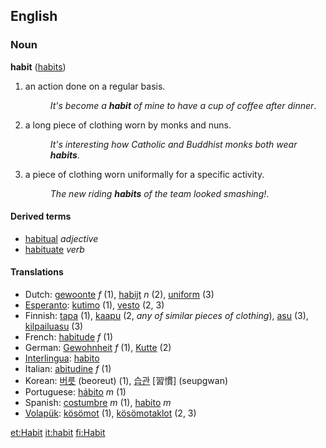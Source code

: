 ==English==
=== Noun ===
'''habit''' ([[habits]])

#an action done on a regular basis.
#:''It's become a '''habit''' of mine to have a cup of coffee after dinner''.
#a long piece of clothing worn by monks and nuns.
#:''It's interesting how Catholic and Buddhist monks both wear '''habits'''''.
#a piece of clothing worn uniformally for a specific activity.
#:''The new riding '''habits''' of the team looked smashing!''.

==== Derived terms ====
*[[habitual]] ''adjective''
*[[habituate]] ''verb''

==== Translations ====
*Dutch: [[gewoonte]] ''f'' (1), [[habijt]] ''n'' (2), [[uniform]] (3)
*[[Esperanto]]: [[kutimo]] (1), [[vesto]] (2, 3)
*Finnish: [[tapa#Finnish|tapa]] (1), [[kaapu]] (2, ''any of similar pieces of clothing''), [[asu#Finnish|asu]] (3), [[kilpailuasu]] (3)
*French: [[habitude]] ''f'' (1)
*German: [[Gewohnheit]] ''f'' (1), [[Kutte]] (2)
*[[Interlingua]]: [[habito]]
*Italian: [[abitudine]] ''f'' (1)
*Korean: [[버릇]] (beoreut) (1), [[습관]] [習慣] (seupgwan)
*Portuguese: [[hábito]] ''m'' (1)
*Spanish: [[costumbre]] ''m'' (1), [[habito]] ''m''
*[[Volapük]]: [[kösömot]] (1), [[kösömotaklot]] (2, 3)

[[et:Habit]]
[[it:habit]]
[[fi:Habit]]